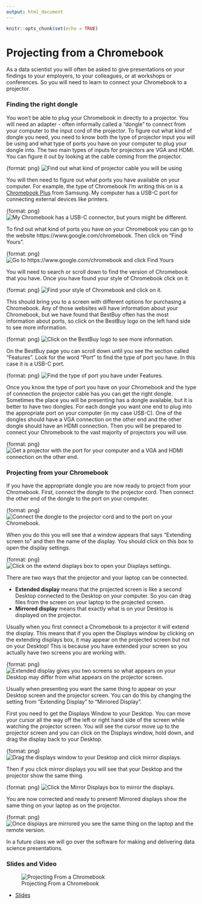 ```yaml
---
output: html_document
---
```


```r
knitr::opts_chunk$set(echo = TRUE)
```

# Projecting from a Chromebook

As a data scientist you will often be asked to give presentations on your findings to your employers, to your colleagues, or at workshops or conferences. So you will need to learn to connect your Chromebook to a projector.


### Finding the right dongle

You won't be able to plug your Chromebook in directly to a projector. You will need an adapter - often informally called a "dongle" to connect from your computer to the input cord of the projector. To figure out what kind of dongle you need, you need to know both the type of projector input you will be using and what type of ports you have on your computer to plug your dongle into. The two main types of inputs for projectors are VGA and HDMI. You can figure it out by looking at the cable coming from the projector.

{format: png}
![Find out what kind of projector cable you will be using ](https://docs.google.com/presentation/d/1c4diFFLIkAqYE4EIbI6mZAYLc8zOPMwLEiczFMMM2nQ/export/png?id=1c4diFFLIkAqYE4EIbI6mZAYLc8zOPMwLEiczFMMM2nQ&pageid=g3b1980cd70_0_118)


You will then need to figure out what ports you have available on your computer. For example, the type of Chromebook I'm writing this on is a [Chromebook Plus](https://www.samsung.com/us/computing/chromebooks/12-14/xe513c24-k01us-xe513c24-k01us/) from Samsung. My computer has a USB-C port for connecting external devices like printers.

{format: png}
![My Chromebook has a USB-C connector, but yours might be different. ](https://docs.google.com/presentation/d/1c4diFFLIkAqYE4EIbI6mZAYLc8zOPMwLEiczFMMM2nQ/export/png?id=1c4diFFLIkAqYE4EIbI6mZAYLc8zOPMwLEiczFMMM2nQ&pageid=g3b1b32c412_0_15)


To find out what kind of ports you have on your Chromebook you can go to the website https://www.google.com/chromebook. Then click on "Find Yours".

{format: png}
![Go to https://www.google.com/chromebook and click Find Yours ](https://docs.google.com/presentation/d/1c4diFFLIkAqYE4EIbI6mZAYLc8zOPMwLEiczFMMM2nQ/export/png?id=1c4diFFLIkAqYE4EIbI6mZAYLc8zOPMwLEiczFMMM2nQ&pageid=g3b1b32c412_0_26)

You will need to search or scroll down to find the version of Chromebook that you have. Once you have found your style of Chromebook click on it.


{format: png}
![Find your style of Chromebook and click on it. ](https://docs.google.com/presentation/d/1c4diFFLIkAqYE4EIbI6mZAYLc8zOPMwLEiczFMMM2nQ/export/png?id=1c4diFFLIkAqYE4EIbI6mZAYLc8zOPMwLEiczFMMM2nQ&pageid=g3b1b32c412_0_31)


This should bring you to a screen with different options for purchasing a Chromebook. Any of those websites will have information about your Chromebook, but we have found that BestBuy often has the most information about ports, so click on the BestBuy logo on the left hand side to see more information.

{format: png}
![Click on the BestBuy logo to see more information. ](https://docs.google.com/presentation/d/1c4diFFLIkAqYE4EIbI6mZAYLc8zOPMwLEiczFMMM2nQ/export/png?id=1c4diFFLIkAqYE4EIbI6mZAYLc8zOPMwLEiczFMMM2nQ&pageid=g3b1b32c412_0_36)

On the BestBuy page you can scroll down until you see the section called "Features". Look for the word "Port" to find the type of port you have. In this case it is a USB-C port.

{format: png}
![Find the type of port you have under Features. ](https://docs.google.com/presentation/d/1c4diFFLIkAqYE4EIbI6mZAYLc8zOPMwLEiczFMMM2nQ/export/png?id=1c4diFFLIkAqYE4EIbI6mZAYLc8zOPMwLEiczFMMM2nQ&pageid=g3b1b32c412_0_41)

Once you know the type of port you have on your Chromebook and the type of connection the projector cable has you can get the right dongle. Sometimes the place you will be presenting has a dongle available, but it is better to have two dongles. For each dongle you want one end to plug into the appropriate port on your computer (in my case USB-C). One of the dongles should have a VGA connection on the other end and the other dongle should have an HDMI connection. Then you will be prepared to connect your Chromebook to the vast majority of projectors you will use.

{format: png}
![Get a projector with the port for your computer and a VGA and HDMI connection on the other end. ](https://docs.google.com/presentation/d/1c4diFFLIkAqYE4EIbI6mZAYLc8zOPMwLEiczFMMM2nQ/export/png?id=1c4diFFLIkAqYE4EIbI6mZAYLc8zOPMwLEiczFMMM2nQ&pageid=g3b1b32c412_0_58)





### Projecting from your Chromebook

If you have the appropriate dongle you are now ready to project from your Chromebook. First, connect the dongle to the projector cord. Then connect the other end of the dongle to the port on your computer.


{format: png}
![Connect the dongle to the projector cord and to the port on your Chromebook. ](https://docs.google.com/presentation/d/1c4diFFLIkAqYE4EIbI6mZAYLc8zOPMwLEiczFMMM2nQ/export/png?id=1c4diFFLIkAqYE4EIbI6mZAYLc8zOPMwLEiczFMMM2nQ&pageid=g3b1b32c412_0_64)


When you do this you will see that a window appears that says "Extending screen to" and then the name of the display. You should click on this box to open the display settings.

{format: png}
![Click on the extend displays box to open your Displays settings. ](https://docs.google.com/presentation/d/1c4diFFLIkAqYE4EIbI6mZAYLc8zOPMwLEiczFMMM2nQ/export/png?id=1c4diFFLIkAqYE4EIbI6mZAYLc8zOPMwLEiczFMMM2nQ&pageid=g3b1b32c412_0_97)


There are two ways that the projector and your laptop can be connected.

* __Extended display__ means that the projected screen is like a second Desktop connected to the Desktop on your computer. So you can drag files from the screen on your laptop to the projected screen.
* __Mirrored display__ means that exactly what is on your Desktop is displayed on the projector.

Usually when you first connect a Chromebook to a projector it will extend the display. This means that if you open the Displays window by clicking on the extending displays box, it may appear on the projected screen but not on your Desktop! This is because you have extended your screen so you actually have two screens you are working with.


{format: png}
![Extended display gives you two screens so what appears on your Desktop may differ from what appears on the projector screen. ](https://docs.google.com/presentation/d/1c4diFFLIkAqYE4EIbI6mZAYLc8zOPMwLEiczFMMM2nQ/export/png?id=1c4diFFLIkAqYE4EIbI6mZAYLc8zOPMwLEiczFMMM2nQ&pageid=g3b1b32c412_0_102)


Usually when presenting you want the same thing to appear on your Desktop screen and the projector screen. You can do this by changing the setting from "Extending Display" to "Mirrored Display".

First you need to get the Displays Window to your Desktop. You can move your cursor all the way off the left or right hand side of the screen while watching the projector screen. You will see the cursor move up to the projector screen and you can click on the Displays window, hold down, and drag the display back to your Desktop.

{format: png}
![Drag the displays window to your Desktop and click mirror displays. ](https://docs.google.com/presentation/d/1c4diFFLIkAqYE4EIbI6mZAYLc8zOPMwLEiczFMMM2nQ/export/png?id=1c4diFFLIkAqYE4EIbI6mZAYLc8zOPMwLEiczFMMM2nQ&pageid=g3b1b32c412_0_72)

Then if you click mirror displays you will see that your Desktop and the projector show the same thing.

{format: png}
![Click the Mirror Displays box to mirror the displays. ](https://docs.google.com/presentation/d/1c4diFFLIkAqYE4EIbI6mZAYLc8zOPMwLEiczFMMM2nQ/export/png?id=1c4diFFLIkAqYE4EIbI6mZAYLc8zOPMwLEiczFMMM2nQ&pageid=g3b1b32c412_0_111)


You are now corrected and ready to present! Mirrored displays show the same thing on your laptop as on the projector.

{format: png}
![Once displays are mirrored you see the same thing on the laptop and the remote version.  ](https://docs.google.com/presentation/d/1c4diFFLIkAqYE4EIbI6mZAYLc8zOPMwLEiczFMMM2nQ/export/png?id=1c4diFFLIkAqYE4EIbI6mZAYLc8zOPMwLEiczFMMM2nQ&pageid=g3b1b32c412_0_80)

In a future class we will go over the software for making and delivering data science presentations.



### Slides and Video

![Projecting From a Chromebook](https://www.youtube.com/watch?v=oiXBo6Qf9YQ)

* [Slides](https://docs.google.com/presentation/d/1c4diFFLIkAqYE4EIbI6mZAYLc8zOPMwLEiczFMMM2nQ/edit?usp=sharing)
